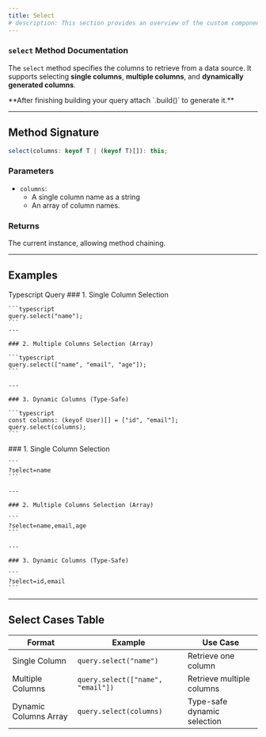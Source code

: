 ```yaml
---
title: Select
# description: This section provides an overview of the custom components available in AriaDocs.
---
```


### `select` Method Documentation

The `select` method specifies the columns to retrieve from a data source. It supports selecting **single columns**, **multiple columns**, and **dynamically generated columns**.

<Note type="note" title="Note">
  **After finishing building your query attach `.build()` to generate it.**
</Note>

---

## Method Signature

```typescript
select(columns: keyof T | (keyof T)[]): this;
```

### Parameters

- `columns`:
  - A single column name as a string
  - An array of column names.

### Returns

The current instance, allowing method chaining.

---

## Examples

<Tabs defaultValue="ts" className="pt-5 pb-1">
  <TabsList>
    <TabsTrigger value="ts">Typescript</TabsTrigger>
    <TabsTrigger value="query">Query</TabsTrigger>
  </TabsList>
  
  <TabsContent value="ts">
    ### 1. Single Column Selection

    ```typescript
    query.select("name");
    ```
    ---
    
    ### 2. Multiple Columns Selection (Array)

    ```typescript
    query.select(["name", "email", "age"]);
    ```

    ---
    
    ### 3. Dynamic Columns (Type-Safe)

    ```typescript
    const columns: (keyof User)[] = ["id", "email"];
    query.select(columns);
    ```
  </TabsContent>

  <TabsContent value="query">
    ### 1. Single Column Selection

    ```
    ?select=name
    ```

    ---

    ### 2. Multiple Columns Selection (Array)

    ```
    ?select=name,email,age
    ```

    ---

    ### 3. Dynamic Columns (Type-Safe)

    ```
    ?select=id,email
    ```
  </TabsContent>
</Tabs>

---

## Select Cases Table

| **Format**            | **Example**                        | **Use Case**               |
|----------------------|-------------------------------------|----------------------------|
| Single Column         | `query.select("name")`             | Retrieve one column        |
| Multiple Columns      | `query.select(["name", "email"])`  | Retrieve multiple columns  |
| Dynamic Columns Array | `query.select(columns)`            | Type-safe dynamic selection |
